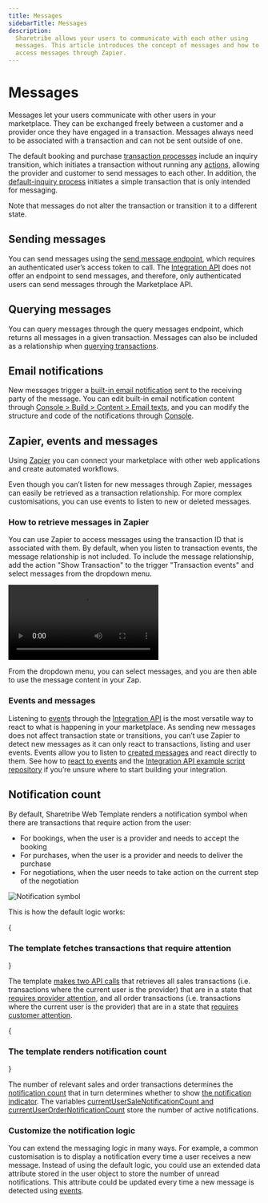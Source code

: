 ```yaml
---
title: Messages
sidebarTitle: Messages
description:
  Sharetribe allows your users to communicate with each other using
  messages. This article introduces the concept of messages and how to
  access messages through Zapier.
---
```



# Messages

Messages let your users communicate with other users in your
marketplace. They can be exchanged freely between a customer and a
provider once they have engaged in a transaction. Messages always need
to be associated with a transaction and can not be sent outside of one.

The default booking and purchase
[transaction processes](https://github.com/sharetribe/example-processes/blob/master/default-booking/process.edn)
include an inquiry transition, which initiates a transaction without
running any [actions](/references/transaction-process-actions/#actions),
allowing the provider and customer to send messages to each other. In
addition, the
[default-inquiry process](https://github.com/sharetribe/example-processes/blob/master/default-inquiry/process.edn)
initiates a simple transaction that is only intended for messaging.

Note that messages do not alter the transaction or transition it to a
different state.

## Sending messages

You can send messages using the
[send message endpoint](https://www.sharetribe.com/api-reference/marketplace.html#send-message),
which requires an authenticated user’s access token to call. The
[Integration API](/introduction/getting-started-with-integration-api/)
does not offer an endpoint to send messages, and therefore, only
authenticated users can send messages through the Marketplace API.

## Querying messages

You can query messages through the query messages endpoint, which
returns all messages in a given transaction. Messages can also be
included as a relationship when
[querying transactions](https://www.sharetribe.com/api-reference/marketplace.html#query-transactions).

## Email notifications

New messages trigger a
[built-in email notification](/concepts/messages-notifications/email-notifications/)
sent to the receiving party of the message. You can edit built-in email
notification content through
[Console > Build > Content > Email texts](https://console.sharetribe.com/a/content/email-texts),
and you can modify the structure and code of the notifications through
[Console](https://console.sharetribe.com/email-templates/new-message).

## Zapier, events and messages

Using [Zapier](https://www.sharetribe.com/help/en/collections/8975364)
you can connect your marketplace with other web applications and create
automated workflows.

Even though you can’t listen for new messages through Zapier, messages
can easily be retrieved as a transaction relationship. For more complex
customisations, you can use events to listen to new or deleted messages.

### How to retrieve messages in Zapier

You can use Zapier to access messages using the transaction ID that is
associated with them. By default, when you listen to transaction events,
the message relationship is not included. To include the message
relationship, add the action "Show Transaction" to the trigger
"Transaction events" and select messages from the dropdown menu.

<video controls>
  <source src="/docs/resources/videos/zapier.mp4" type="video/mp4" />
  <source src="/docs/resources/videos/zapier.webm" type="video/webm" />
  <source src="/docs/resources/videos/zapier.ogv" type="video/ogg" />
</video>

From the dropdown menu, you can select messages, and you are then able
to use the message content in your Zap.

### Events and messages

Listening to [events](/how-to/events/reacting-to-events/) through the
[Integration API](/introduction/getting-started-with-integration-api/)
is the most versatile way to react to what is happening in your
marketplace. As sending new messages does not affect transaction state
or transitions, you can’t use Zapier to detect new messages as it can
only react to transactions, listing and user events. Events allow you to
listen to [created messages](/references/events/#supported-event-types)
and react directly to them. See how to
[react to events](/how-to/events/reacting-to-events/) and the
[Integration API example script repository](https://github.com/sharetribe/integration-api-examples)
if you’re unsure where to start building your integration.

## Notification count

By default, Sharetribe Web Template renders a notification symbol when
there are transactions that require action from the user:

- For bookings, when the user is a provider and needs to accept the
  booking
- For purchases, when the user is a provider and needs to deliver the
  purchase
- For negotiations, when the user needs to take action on the current
  step of the negotiation

![Notification symbol](./notification.png 'Notification symbol')

This is how the default logic works:

<Steps>

{<h3>The template fetches transactions that require attention</h3>}

The template
[makes two API calls](https://github.com/sharetribe/web-template/blob/main/src/ducks/user.duck.js#L118-L144)
that retrieves all sales transactions (i.e. transactions where the
current user is the provider) that are in a state that
[requires provider attention](https://github.com/sharetribe/web-template/blob/main/src/transactions/transaction.js#L354),
and all order transactions (i.e. transactions where the current user is
the provider) that are in a state that
[requires customer attention](https://github.com/sharetribe/web-template/blob/main/src/transactions/transaction.js#L367).

{<h3>The template renders notification count</h3>}

The number of relevant sales and order transactions determines the
[notification count](https://github.com/sharetribe/web-template/blob/main/src/containers/TopbarContainer/TopbarContainer.js#L53)
that in turn determines whether to show
[the notification indicator](https://github.com/sharetribe/web-template/blob/main/src/containers/TopbarContainer/Topbar/TopbarDesktop/TopbarDesktop.js#L43).
The variables
[currentUserSaleNotificationCount and currentUserOrderNotificationCount](https://github.com/sharetribe/web-template/blob/main/src/ducks/user.duck.js#L302-L303)
store the number of active notifications.

</Steps>

### Customize the notification logic

You can extend the messaging logic in many ways. For example, a common
customisation is to display a notification every time a user receives a
new message. Instead of using the default logic, you could use an
extended data attribute stored in the user object to store the number of
unread notifications. This attribute could be updated every time a new
message is detected using [events](/how-to/events/reacting-to-events/).
